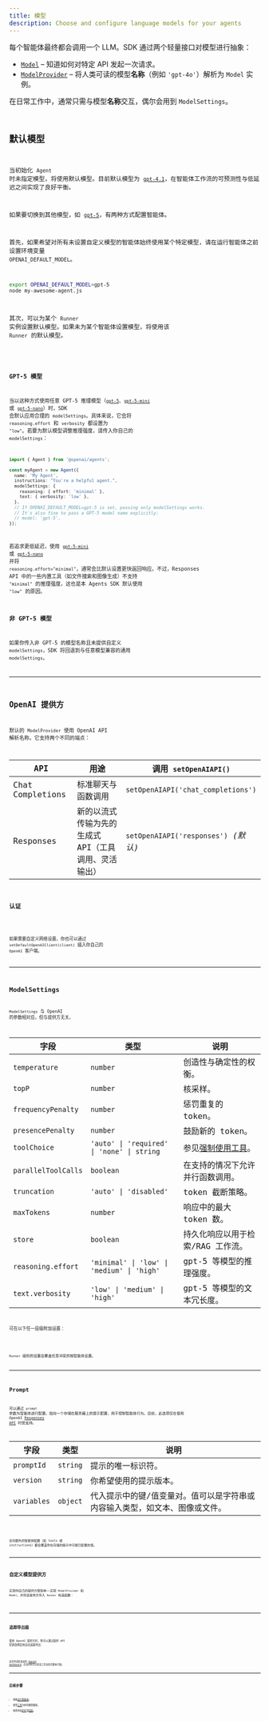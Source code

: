 ```yaml
---
title: 模型
description: Choose and configure language models for your agents
---
```



每个智能体最终都会调用一个 LLM。SDK 通过两个轻量接口对模型进行抽象：

- [`Model`](/openai-agents-js/openai/agents/interfaces/model) – 知道如何对特定 API 发起一次请求。
- [`ModelProvider`](/openai-agents-js/openai/agents/interfaces/modelprovider) – 将人类可读的模型**名称**（例如 `'gpt‑4o'`）解析为 `Model` 实例。

在日常工作中，通常只需与模型**名称**交互，偶尔会用到 `ModelSettings`。

<Code
  lang="typescript"
  code={agentWithModelExample}
  title="为每个智能体指定模型"
/>

## 默认模型

当初始化 `Agent` 时未指定模型，将使用默认模型。目前默认模型为 [`gpt-4.1`](https://platform.openai.com/docs/models/gpt-4.1)，在智能体工作流的可预测性与低延迟之间实现了良好平衡。

如果要切换到其他模型，如 [`gpt-5`](https://platform.openai.com/docs/models/gpt-5)，有两种方式配置智能体。

首先，如果希望对所有未设置自定义模型的智能体始终使用某个特定模型，请在运行智能体之前设置环境变量 `OPENAI_DEFAULT_MODEL`。

```bash
export OPENAI_DEFAULT_MODEL=gpt-5
node my-awesome-agent.js
```

其次，可以为某个 `Runner` 实例设置默认模型。如果未为某个智能体设置模型，将使用该 `Runner` 的默认模型。

<Code
  lang="typescript"
  code={runnerWithModelExample}
  title="为 Runner 设置默认模型"
/>

### GPT-5 模型

当以这种方式使用任意 GPT-5 推理模型（[`gpt-5`](https://platform.openai.com/docs/models/gpt-5)、[`gpt-5-mini`](https://platform.openai.com/docs/models/gpt-5-mini) 或 [`gpt-5-nano`](https://platform.openai.com/docs/models/gpt-5-nano)）时，SDK 会默认应用合理的 `modelSettings`。具体来说，它会将 `reasoning.effort` 和 `verbosity` 都设置为 `"low"`。若要为默认模型调整推理强度，请传入你自己的 `modelSettings`：

```ts
import { Agent } from '@openai/agents';

const myAgent = new Agent({
  name: 'My Agent',
  instructions: "You're a helpful agent.",
  modelSettings: {
    reasoning: { effort: 'minimal' },
    text: { verbosity: 'low' },
  },
  // If OPENAI_DEFAULT_MODEL=gpt-5 is set, passing only modelSettings works.
  // It's also fine to pass a GPT-5 model name explicitly:
  // model: 'gpt-5',
});
```

若追求更低延迟，使用 [`gpt-5-mini`](https://platform.openai.com/docs/models/gpt-5-mini) 或 [`gpt-5-nano`](https://platform.openai.com/docs/models/gpt-5-nano) 并将 `reasoning.effort="minimal"`，通常会比默认设置更快返回响应。不过，Responses API 中的一些内置工具（如文件搜索和图像生成）不支持 `"minimal"` 的推理强度，这也是本 Agents SDK 默认使用 `"low"` 的原因。

### 非 GPT-5 模型

如果你传入非 GPT-5 的模型名称且未提供自定义 `modelSettings`，SDK 将回退到与任意模型兼容的通用 `modelSettings`。

---

## OpenAI 提供方

默认的 `ModelProvider` 使用 OpenAI API 解析名称。它支持两个不同的端点：

| API              | 用途                                                 | 调用 `setOpenAIAPI()`                |
| ---------------- | ---------------------------------------------------- | ------------------------------------ |
| Chat Completions | 标准聊天与函数调用                                   | `setOpenAIAPI('chat_completions')`   |
| Responses        | 新的以流式传输为先的生成式 API（工具调用、灵活输出） | `setOpenAIAPI('responses')` _(默认)_ |

### 认证

<Code
  lang="typescript"
  code={setDefaultOpenAIKeyExample}
  title="设置默认 OpenAI 密钥"
/>

如果需要自定义网络设置，你也可以通过 `setDefaultOpenAIClient(client)` 插入你自己的 `OpenAI` 客户端。

---

## ModelSettings

`ModelSettings` 与 OpenAI 的参数相对应，但与提供方无关。

| 字段                | 类型                                       | 说明                                                                      |
| ------------------- | ------------------------------------------ | ------------------------------------------------------------------------- |
| `temperature`       | `number`                                   | 创造性与确定性的权衡。                                                    |
| `topP`              | `number`                                   | 核采样。                                                                  |
| `frequencyPenalty`  | `number`                                   | 惩罚重复的 token。                                                        |
| `presencePenalty`   | `number`                                   | 鼓励新的 token。                                                          |
| `toolChoice`        | `'auto' \| 'required' \| 'none' \| string` | 参见[强制使用工具](/openai-agents-js/zh/guides/agents#forcing-tool-use)。 |
| `parallelToolCalls` | `boolean`                                  | 在支持的情况下允许并行函数调用。                                          |
| `truncation`        | `'auto' \| 'disabled'`                     | token 截断策略。                                                          |
| `maxTokens`         | `number`                                   | 响应中的最大 token 数。                                                   |
| `store`             | `boolean`                                  | 持久化响应以用于检索/RAG 工作流。                                         |
| `reasoning.effort`  | `'minimal' \| 'low' \| 'medium' \| 'high'` | gpt-5 等模型的推理强度。                                                  |
| `text.verbosity`    | `'low' \| 'medium' \| 'high'`              | gpt-5 等模型的文本冗长度。                                                |

可在以下任一层级附加设置：

<Code lang="typescript" code={modelSettingsExample} title="模型设置" />

`Runner` 级别的设置会覆盖任意冲突的按智能体设置。

---

## Prompt

可以通过 `prompt` 参数为智能体进行配置，指向一个存储在服务器上的提示配置，用于控制智能体行为。目前，此选项仅在使用 OpenAI [Responses API](https://platform.openai.com/docs/api-reference/responses) 时受支持。

| 字段        | 类型     | 说明                                                                        |
| ----------- | -------- | --------------------------------------------------------------------------- |
| `promptId`  | `string` | 提示的唯一标识符。                                                          |
| `version`   | `string` | 你希望使用的提示版本。                                                      |
| `variables` | `object` | 代入提示中的键/值变量对。值可以是字符串或内容输入类型，如文本、图像或文件。 |

<Code lang="typescript" code={promptIdExample} title="带有 Prompt 的智能体" />

任何额外的智能体配置（如 tools 或 instructions）都会覆盖你在存储的提示中可能已配置的值。

---

## 自定义模型提供方

实现你自己的提供方很简单——实现 `ModelProvider` 和 `Model`，并将该提供方传入 `Runner` 构造函数：

<Code
  lang="typescript"
  code={modelCustomProviderExample}
  title="最小自定义提供方"
/>

---

## 追踪导出器

使用 OpenAI 提供方时，你可以通过提供 API 密钥选择启用自动追踪导出：

<Code
  lang="typescript"
  code={setTracingExportApiKeyExample}
  title="追踪导出器"
/>

这会将追踪发送到 [OpenAI dashboard](https://platform.openai.com/traces)，在其中你可以检查工作流的完整执行图。

---

## 后续步骤

- 探索[运行智能体](/openai-agents-js/zh/guides/running-agents)。
- 使用[工具](/openai-agents-js/zh/guides/tools)为你的模型赋能。
- 按需添加[护栏](/openai-agents-js/zh/guides/guardrails)或[追踪](/openai-agents-js/zh/guides/tracing)。
